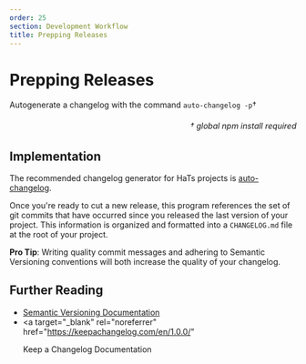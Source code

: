 ```yaml
---
order: 25
section: Development Workflow
title: Prepping Releases
---
```


# Prepping Releases

Autogenerate a changelog with the command `auto-changelog -p`&#8224;

<h6 style="text-align: right">&#8224; global npm install required</h6>

## Implementation

The recommended changelog generator for HaTs projects is <a target="_blank" rel="noreferrer" href="https://www.npmjs.com/package/auto-changelog">auto-changelog</a>.

Once you're ready to cut a new release, this program references the set of git commits that have occurred since you released the last version of your project. This information is organized and formatted into a `CHANGELOG.md` file at the root of your project.

**Pro Tip**: Writing quality commit messages and adhering to Semantic Versioning conventions will both increase the quality of your changelog.

## Further Reading

- <a target="_blank" rel="noreferrer" href="https://semver.org/">
  	Semantic Versioning Documentation
  </a>
- <a
  	target="_blank"
  	rel="noreferrer"
  	href="https://keepachangelog.com/en/1.0.0/"
  >
  	Keep a Changelog Documentation
  </a>
